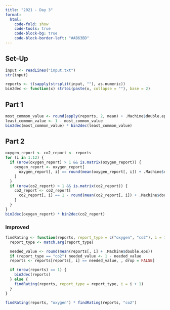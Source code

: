 ```yaml
---
title: "2021 - Day 3"
format:
  html:
    code-fold: show
    code-tools: true
    code-block-bg: true
    code-block-border-left: "#AB63BD"
---
```


## Set-Up

```r
input <- readLines("input.txt")
str(input)

reports <- t(sapply(strsplit(input, ""), as.numeric))
bin2dec <- function(x) strtoi(paste(x, collapse = ""), base = 2)
```

## Part 1

```r
most_common_value <- round(apply(reports, 2, mean) + .Machine$double.eps)
least_common_value <- 1 - most_common_value
bin2dec(most_common_value) * bin2dec(least_common_value)
```

## Part 2

```r
oxygen_report <- co2_report <- reports
for (i in 1:12) {
  if (nrow(oxygen_report) > 1 && is.matrix(oxygen_report)) {
    oxygen_report <- oxygen_report[
      oxygen_report[, i] == round(mean(oxygen_report[, i]) + .Machine$double.eps),
    ]
  }
  if (nrow(co2_report) > 1 && is.matrix(co2_report)) {
    co2_report <- co2_report[
      co2_report[, i] == 1 - round(mean(co2_report[, i]) + .Machine$double.eps),
    ]
  }
}
bin2dec(oxygen_report) * bin2dec(co2_report)
```

### Improved

```r
findRating <- function(reports, report_type = c("oxygen", "co2"), i = 1) {
  report_type <- match.arg(report_type)

  needed_value <- round(mean(reports[, i] + .Machine$double.eps))
  if (report_type == "co2") needed_value <- 1 - needed_value
  reports <- reports[reports[, i] == needed_value, , drop = FALSE]

  if (nrow(reports) == 1) {
    bin2dec(reports)
  } else {
    findRating(reports, report_type = report_type, i = i + 1)
  }
}

findRating(reports, "oxygen") * findRating(reports, "co2")
```
